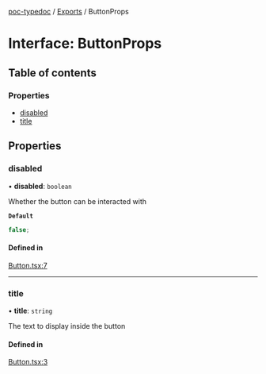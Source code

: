 

<Meta of={ButtonStories} />

[poc-typedoc](../README.md) / [Exports](../modules.md) / ButtonProps

# Interface: ButtonProps

## Table of contents

### Properties

- [disabled](ButtonProps.md#disabled)
- [title](ButtonProps.md#title)

## Properties

### disabled

• **disabled**: `boolean`

Whether the button can be interacted with

**`Default`**

```ts
false;
```

#### Defined in

[Button.tsx:7](https://github.com/henriqueidt/poc-typedoc-storybook/blob/b88463e/poc-typedoc/src/components/button/Button.tsx#L7)

---

### title

• **title**: `string`

The text to display inside the button

#### Defined in

[Button.tsx:3](https://github.com/henriqueidt/poc-typedoc-storybook/blob/b88463e/poc-typedoc/src/components/button/Button.tsx#L3)
